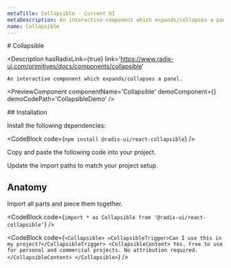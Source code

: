 ```yaml
---
metaTitle: Collapsible - Current UI
metaDescription: An interactive component which expands/collapses a panel.
name: Collapsible
---
```


<FlexGroup>
  # Collapsible

  <Description
    hasRadixLink={true}
    link='https://www.radix-ui.com/primitives/docs/components/collapsible'
  >
    An interactive component which expands/collapses a panel.
  </Description>
</FlexGroup>

<PreviewComponent componentName='Collapsible' demoComponent={<CollapsibleDemo />} demoCodePath='CollapsibleDemo' />

<FlexGroup>
  ## Installation

  Install the following dependencies:

  <CodeBlock code={`npm install @radix-ui/react-collapsible`} />

  Copy and paste the following code into your project.

  <ComponentSource code='Collapsible' />

  Update the import paths to match your project setup.

  ## Anatomy

  Import all parts and piece them together.

  <CodeBlock
    code={`import * as Collapsible from '@radix-ui/react-collapsible'`}
  />

  <CodeBlock code={`<Collapsible>
  <CollapsibleTrigger>Can I use this in my project?</CollapsibleTrigger>
  <CollapsibleContent>
    Yes. Free to use for personal and commercial projects. No attribution
    required.
  </CollapsibleContent>
</Collapsible>`} />
</FlexGroup>